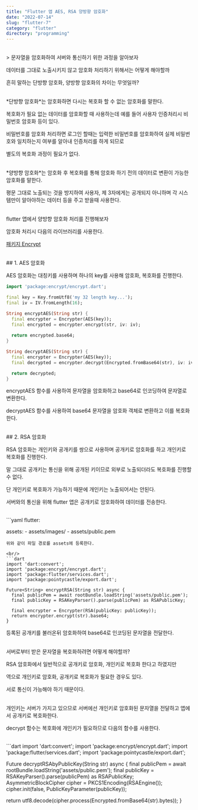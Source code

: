 ```yaml
---
title: "Flutter 앱 AES, RSA 양방향 암호화"
date: "2022-07-14"
slug: "flutter-7"
category: "flutter"
directory: "programming"
---
```


<br/>
> 문자열을 암호화하여 서버와 통신하기 위한 과정을 알아보자

데이터를 그대로 노출시키지 않고 암호화 처리하기 위해서는 어떻게 해야할까

흔히 말하는 단방향 암호화, 양방향 암호화의 차이는 무엇일까?


<br/>
*단방향 암호화*는 암호화하면 다시는 복호화 할 수 없는 암호화를 말한다.

복호화가 필요 없는 데이터를 암호화할 때 사용하는데 예를 들어 사용자 인증처리시 비밀번호 암호화 등이 있다.

비밀번호를 암호화 처리하면 로그인 할때는 입력한 비밀번호를 암호화하여 실제 비밀번호와 일치하는지 여부를 알아내 인증처리를 하게 되므로

별도의 복호화 과정이 필요가 없다.

<br/>
*양방향 암호화*는 암호화 후 복호화를 통해 암호화 하기 전의 데이터로 변환이 가능한 암호화를 말한다.

평문 그대로 노출되는 것을 방지하여 사용자, 제 3자에게는 공개되지 아니하며 각 시스템만이 알아야하는 데이터 등을 주고 받을때 사용한다.


<br/>
flutter 앱에서 양방향 암호화 처리를 진행해보자

암호화 처리시 다음의 라이브러리를 사용한다.

[패키지 Encrypt](https://pub.dev/packages/encrypt)

<br/>
## 1. AES 암호화

AES 암호화는 대칭키를 사용하며 하나의 key를 사용해 암호화, 복호화를 진행한다.
```dart
import 'package:encrypt/encrypt.dart';

final key = Key.fromUtf8('my 32 length key...');
final iv = IV.fromLength(16);

String encryptAES(String str) {
  final encrypter = Encrypter(AES(key));
  final encrypted = encrypter.encrypt(str, iv: iv);
  
  return encrypted.base64;
}

String decryptAES(String str) {
  final encrypter = Encrypter(AES(key));
  final decrypted = encrypter.decrypt(Encrypted.fromBase64(str), iv: iv);

  return decrypted;
}
```
encryptAES 함수를 사용하여 문자열을 암호화하고 base64로 인코딩하여 문자열로 변환한다.

decryptAES 함수를 사용하여 base64 문자열을 암호화 객체로 변환하고 이를 복호화한다. 

<br/>
## 2. RSA 암호화

RSA 암호화는 개인키와 공개키를 쌍으로 사용하며 공개키로 암호화를 하고 개인키로 복호화를 진행한다.

말 그대로 공개키는 통신을 위해 공개된 키이므로 외부로 노출되더라도 복호화를 진행할 수 없다.

단 개인키로 복호화가 가능하기 때문에 개인키는 노출되어서는 안된다.
 

서버와의 통신을 위해 flutter 앱은 공개키로 암호화하여 데이터를 전송한다. 

<br/>
```yaml
flutter:

  assets:
    - assets/images/
    - assets/public.pem
```
위와 같이 파일 경로를 assets에 등록한다.

<br/>
```dart
import 'dart:convert';
import 'package:encrypt/encrypt.dart';
import 'package:flutter/services.dart';
import 'package:pointycastle/export.dart';

Future<String> encryptRSA(String str) async {
  final publicPem = await rootBundle.loadString('assets/public.pem');
  final publicKey = RSAKeyParser().parse(publicPem) as RSAPublicKey;

  final encrypter = Encrypter(RSA(publicKey: publicKey));
  return encrypter.encrypt(str).base64;
}
```

등록된 공개키를 불러온뒤 암호화하여 base64로 인코딩된 문자열을 전달한다.

<br/>
서버로부터 받은 문자열을 복호화하려면 어떻게 해야할까?

RSA 암호화에서 일반적으로 공개키로 암호화, 개인키로 복호화 한다고 하였지만

역으로 개인키로 암호화, 공개키로 복호화가 필요한 경우도 있다.

서로 통신이 가능해야 하기 때문이다.
 
<br/>
개인키는 서버가 가지고 있으므로 서버에선 개인키로 암호화된 문자열을 전달하고 앱에서 공개키로 복호화한다.

decrypt 함수는 복호화에 개인키가 필요하므로 다음의 함수를 사용한다.

<br/>
```dart
import 'dart:convert';
import 'package:encrypt/encrypt.dart';
import 'package:flutter/services.dart';
import 'package:pointycastle/export.dart';

Future<String> decryptRSAbyPublicKey(String str) async {
  final publicPem = await rootBundle.loadString('assets/public.pem');
  final publicKey = RSAKeyParser().parse(publicPem) as RSAPublicKey;
  AsymmetricBlockCipher cipher = PKCS1Encoding(RSAEngine());
  cipher.init(false, PublicKeyParameter<RSAPublicKey>(publicKey));

  return utf8.decode(cipher.process(Encrypted.fromBase64(str).bytes));
}
```

